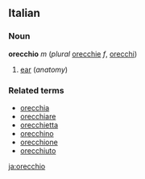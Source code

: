 ==Italian==
===Noun===
'''orecchio''' ''m'' (''plural'' [[orecchie]] ''f'', [[orecchi]])

#[[ear]] (''anatomy'')

===Related terms===
*[[orecchia]]
*[[orecchiare]]
*[[orecchietta]]
*[[orecchino]]
*[[orecchione]]
*[[orecchiuto]]

[[ja:orecchio]]